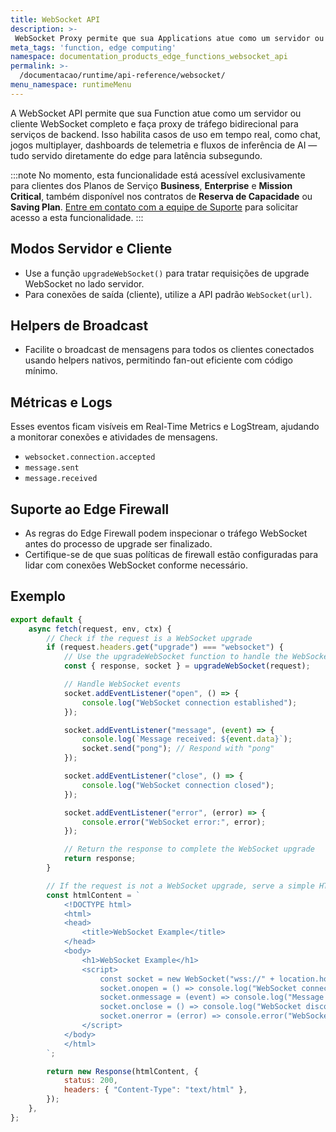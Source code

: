```yaml
---
title: WebSocket API
description: >-
 WebSocket Proxy permite que sua Applications atue como um servidor ou cliente WebSocket completo e faça proxy de tráfego bidirecional para serviços de backend.
meta_tags: 'function, edge computing'
namespace: documentation_products_edge_functions_websocket_api
permalink: >-
  /documentacao/runtime/api-reference/websocket/
menu_namespace: runtimeMenu
---
```


A WebSocket API permite que sua Function atue como um servidor ou cliente WebSocket completo e faça proxy de tráfego bidirecional para serviços de backend. Isso habilita casos de uso em tempo real, como chat, jogos multiplayer, dashboards de telemetria e fluxos de inferência de AI — tudo servido diretamente do edge para latência subsegundo.

:::note
No momento, esta funcionalidade está acessível exclusivamente para clientes dos Planos de Serviço **Business**, **Enterprise** e **Mission Critical**, também disponível nos contratos de **Reserva de Capacidade** ou **Saving Plan**. [Entre em contato com a equipe de Suporte](https://tickets.azion.com/en/support/loginen/support/login/new) para solicitar acesso a esta funcionalidade.
:::

## Modos Servidor e Cliente

- Use a função `upgradeWebSocket()` para tratar requisições de upgrade WebSocket no lado servidor.
- Para conexões de saída (cliente), utilize a API padrão `WebSocket(url)`.

## Helpers de Broadcast

- Facilite o broadcast de mensagens para todos os clientes conectados usando helpers nativos, permitindo fan-out eficiente com código mínimo.

## Métricas e Logs

Esses eventos ficam visíveis em Real-Time Metrics e LogStream, ajudando a monitorar conexões e atividades de mensagens.

- `websocket.connection.accepted`
- `message.sent`
- `message.received`

## Suporte ao Edge Firewall

- As regras do Edge Firewall podem inspecionar o tráfego WebSocket antes do processo de upgrade ser finalizado.
- Certifique-se de que suas políticas de firewall estão configuradas para lidar com conexões WebSocket conforme necessário.

## Exemplo

```javascript
export default {
    async fetch(request, env, ctx) {
        // Check if the request is a WebSocket upgrade
        if (request.headers.get("upgrade") === "websocket") {
            // Use the upgradeWebSocket function to handle the WebSocket upgrade
            const { response, socket } = upgradeWebSocket(request);

            // Handle WebSocket events
            socket.addEventListener("open", () => {
                console.log("WebSocket connection established");
            });

            socket.addEventListener("message", (event) => {
                console.log(`Message received: ${event.data}`);
                socket.send("pong"); // Respond with "pong"
            });

            socket.addEventListener("close", () => {
                console.log("WebSocket connection closed");
            });

            socket.addEventListener("error", (error) => {
                console.error("WebSocket error:", error);
            });

            // Return the response to complete the WebSocket upgrade
            return response;
        }

        // If the request is not a WebSocket upgrade, serve a simple HTML page
        const htmlContent = `
            <!DOCTYPE html>
            <html>
            <head>
                <title>WebSocket Example</title>
            </head>
            <body>
                <h1>WebSocket Example</h1>
                <script>
                    const socket = new WebSocket("wss://" + location.host);
                    socket.onopen = () => console.log("WebSocket connected");
                    socket.onmessage = (event) => console.log("Message from server:", event.data);
                    socket.onclose = () => console.log("WebSocket disconnected");
                    socket.onerror = (error) => console.error("WebSocket error:", error);
                </script>
            </body>
            </html>
        `;

        return new Response(htmlContent, {
            status: 200,
            headers: { "Content-Type": "text/html" },
        });
    },
};
```
